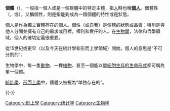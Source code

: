 {{Otheruses|other='''個體'''一辭在生物學上的意義|生物}}

{{unreferenced|time=2018-05-23T13:16:08+00:00}}
'''個體'''（{{lang-en|'''individual'''}}），一般指一個人或是一個群體中的特定主體，指[[人|人]]時也稱'''[[個人|個人]]'''。個體性（{{lang-en|individuality}}，或{{lang|en|selfhood}}），又稱個性，則是指能夠成為一個個體的特性或是狀態。

個人是作為獨立實體存在的個人。個性（或自我）是個體的狀態或品質；特別是與他人分開並擁有自己的需求或目標，權利和責任的人。在[[生物學|生物學]]，法律和哲學領域，個人的確切定義很重要。

從15世紀或更早（以及今天在統計學和形而上學領域）開始，個人的意思是“不可分割的”。

生物學中，每一隻[[動物|動物]]、一棵[[植物|植物]]、甚至一個能以[[單細胞生物|單細胞生存的生命形式]]都可稱為單一個體。

[[統計學|統計學]]、[[形而上學|形而上學]]中，個體又被視為“单独存在的”。

{{-}}
{{物質階層}}

[[Category:形上學|Category:形上學]]
[[Category:统计学|Category:统计学]]
[[Category:生物学|Category:生物学]]